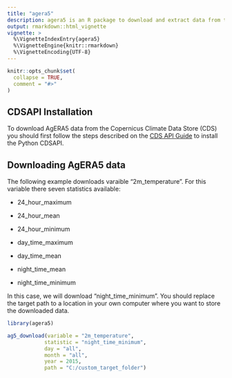 ```yaml
---
title: "agera5"  
description: agera5 is an R package to download and extract data from the \\'Agrometeorological indicators from 1979 to present derived from reanalysis\\' dataset (aka AgERA5)."
output: rmarkdown::html_vignette
vignette: >
  %\VignetteIndexEntry{agera5}
  %\VignetteEngine{knitr::rmarkdown}
  %\VignetteEncoding{UTF-8}
---
```


```r
knitr::opts_chunk$set(
  collapse = TRUE,
  comment = "#>"
)
```
## CDSAPI Installation
To download AgERA5 data from the Copernicus Climate Data Store (CDS) you should first follow the steps 
described on the [CDS API Guide](https://cds.climate.copernicus.eu/api-how-to) to install the Python CDSAPI.

## Downloading AgERA5 data
The following example downloads varaible "2m_temperature". For this variable there seven statistics available:  

* 24_hour_maximum

* 24_hour_mean

* 24_hour_minimum

* day_time_maximum

* day_time_mean

* night_time_mean

* night_time_minimum  

In this case, we will download "night_time_minimum". You should replace the target path to 
a location in your own computer where you want to store the downloaded data.

```r
library(agera5)

ag5_download(variable = "2m_temperature",
            statistic = "night_time_minimum",
            day = "all",
            month = "all",
            year = 2015,
            path = "C:/custom_target_folder")

```
